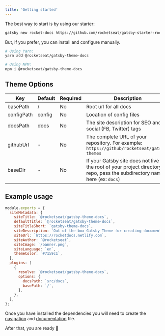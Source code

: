 ```yaml
---
title: 'Getting started'
---
```


The best way to start is by using our starter:

```bash
gatsby new rocket-docs https://github.com/rocketseat/gatsby-starter-rocket-docs
```

But, if you prefer, you can install and configure manually.

```bash
# Using Yarn:
yarn add @rocketseat/gatsby-theme-docs

# Using NPM:
npm i @rocketseat/gatsby-theme-docs
```

## Theme Options

| Key        | Default | Required | Description                                                                                                                    |
| ---------- | ------- | -------- | ------------------------------------------------------------------------------------------------------------------------------ |
| basePath   | /       | No       | Root url for all docs                                                                                                          |
| configPath | config  | No       | Location of config files                                                                                                       |
| docsPath   | docs    | No       | The site description for SEO and social (FB, Twitter) tags                                                                     |
| githubUrl  | -       | No       | The complete URL of your repository. For example: `https://github/rocketseat/gatsby-themes`                                    |
| baseDir    | -       | No       | If your Gatsby site does not live in the root of your project directory/git repo, pass the subdirectory name here (ex: `docs`) |

## Example usage

```js title=gatsby-config.js
module.exports = {
  siteMetadata: {
    siteTitle: `@rocketseat/gatsby-theme-docs`,
    defaultTitle: `@rocketseat/gatsby-theme-docs`,
    siteTitleShort: `gatsby-theme-docs`,
    siteDescription: `Out of the box Gatsby Theme for creating documentation websites easily and quickly`,
    siteUrl: `https://rocketdocs.netlify.com`,
    siteAuthor: `@rocketseat`,
    siteImage: `/banner.png`,
    siteLanguage: `en`,
    themeColor: `#7159c1`,
  },
  plugins: [
    {
      resolve: `@rocketseat/gatsby-theme-docs`,
      options: {
        docsPath: `src/docs`,
        basePath: `/`,
      },
    },
  ],
};
```

Once you have installed the dependencies you will need to create the [navigation](/usage/navigation) and [documentation](/usage/creating-docs) file.

After that, you are ready 🚀

